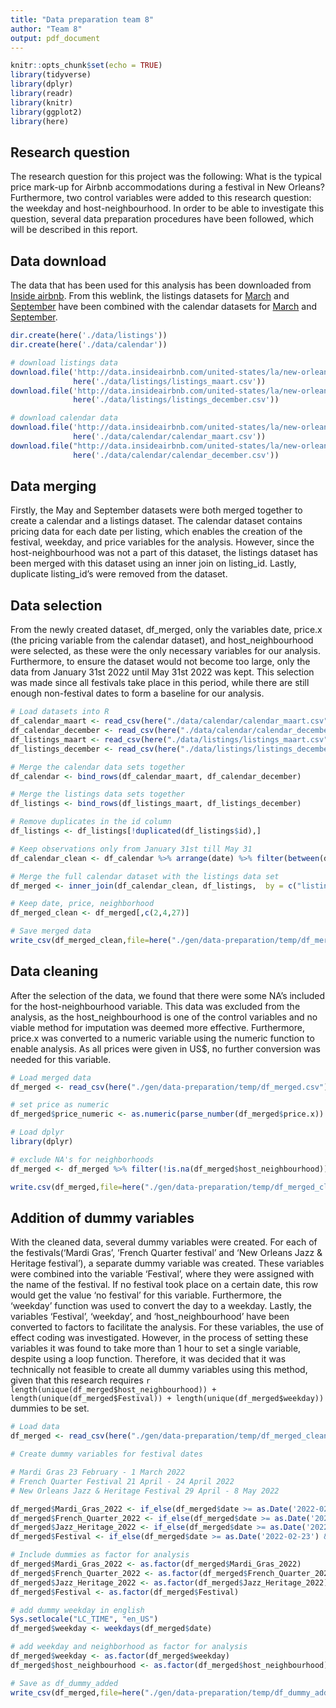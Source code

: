 ---
title: "Data preparation team 8"
author: "Team 8"
output: pdf_document
---

```{r setup, include=FALSE}
knitr::opts_chunk$set(echo = TRUE)
library(tidyverse)
library(dplyr)
library(readr)
library(knitr)
library(ggplot2)
library(here)
```


## Research question

The research question for this project was the following: What is the typical price mark-up for Airbnb accommodations during a festival in New Orleans? Furthermore, two control variables were added to this research question: the weekday and host-neighbourhood. In order to be able to investigate this question, several data preparation procedures have been followed, which will be described in this report. 


## Data download

The data that has been used for this analysis has been downloaded from [Inside airbnb](http://data.insideairbnb.com/united-states). From this weblink, the listings datasets for [March](http://data.insideairbnb.com/united-states/la/new-orleans/2022-03-08/data/listings.csv.gz) and [September](http://data.insideairbnb.com/united-states/la/new-orleans/2021-12-07/data/listings.csv.gz) have been combined with the calendar datasets for [March](http://data.insideairbnb.com/united-states/la/new-orleans/2022-03-08/data/calendar.csv.gz) and [September](http://data.insideairbnb.com/united-states/la/new-orleans/2021-12-07/data/calendar.csv.gz).

```{r data_input, include=FALSE, echo=FALSE}
dir.create(here('./data/listings'))
dir.create(here('./data/calendar'))

# download listings data
download.file('http://data.insideairbnb.com/united-states/la/new-orleans/2022-03-08/data/listings.csv.gz', 
              here('./data/listings/listings_maart.csv'))
download.file('http://data.insideairbnb.com/united-states/la/new-orleans/2021-12-07/data/listings.csv.gz', 
              here('./data/listings/listings_december.csv'))

# download calendar data
download.file('http://data.insideairbnb.com/united-states/la/new-orleans/2022-03-08/data/calendar.csv.gz',
              here('./data/calendar/calendar_maart.csv'))
download.file("http://data.insideairbnb.com/united-states/la/new-orleans/2021-12-07/data/calendar.csv.gz",
              here('./data/calendar/calendar_december.csv'))
```


## Data merging

Firstly, the May and September datasets were both merged together to create a calendar and a listings dataset. The calendar dataset contains pricing data for each date per listing, which enables the creation of the festival, weekday, and price variables for the analysis. However, since the host-neighbourhood was not a part of this dataset, the listings dataset has been merged with this dataset using an inner join on listing_id. Lastly, duplicate listing_id's were removed from the dataset. 

## Data selection

From the newly created dataset, df_merged, only the variables date, price.x (the pricing variable from the calendar dataset), and host_neighbourhood were selected, as these were the only necessary variables for our analysis. Furthermore, to ensure the dataset would not become too large, only the data from January 31st 2022 until May 31st 2022 was kept. This selection was made since all festivals take place in this period, while there are still enough non-festival dates to form a baseline for our analysis.

```{r data_merge, include=FALSE, echo=FALSE}
# Load datasets into R 
df_calendar_maart <- read_csv(here("./data/calendar/calendar_maart.csv"))
df_calendar_december <- read_csv(here("./data/calendar/calendar_december.csv"))
df_listings_maart <- read_csv(here("./data/listings/listings_maart.csv"))
df_listings_december <- read_csv(here("./data/listings/listings_december.csv"))

# Merge the calendar data sets together 
df_calendar <- bind_rows(df_calendar_maart, df_calendar_december)

# Merge the listings data sets together
df_listings <- bind_rows(df_listings_maart, df_listings_december)

# Remove duplicates in the id column
df_listings <- df_listings[!duplicated(df_listings$id),]

# Keep observations only from January 31st till May 31
df_calendar_clean <- df_calendar %>% arrange(date) %>% filter(between(date, as.Date("2022-1-31"), as.Date("2022-5-31")))

# Merge the full calendar dataset with the listings data set
df_merged <- inner_join(df_calendar_clean, df_listings,  by = c("listing_id"="id"))

# Keep date, price, neighborhood
df_merged_clean <- df_merged[,c(2,4,27)]

# Save merged data
write_csv(df_merged_clean,file=here("./gen/data-preparation/temp/df_merged.csv"))
```
## Data cleaning

After the selection of the data, we found that there were some NA's included for the host-neighbourhood variable. This data was excluded from the analysis, as the host_neighbourhood is one of the control variables and no viable method for imputation was deemed more effective. Furthermore, price.x was converted to a numeric variable using the numeric function to enable analysis. As all prices were given in US$, no further conversion was needed for this variable. 

```{r data_clean, include=FALSE, echo=FALSE}
# Load merged data 
df_merged <- read_csv(here("./gen/data-preparation/temp/df_merged.csv"))

# set price as numeric
df_merged$price_numeric <- as.numeric(parse_number(df_merged$price.x))

# Load dplyr
library(dplyr)

# exclude NA's for neighborhoods
df_merged <- df_merged %>% filter(!is.na(df_merged$host_neighbourhood))

write.csv(df_merged,file=here("./gen/data-preparation/temp/df_merged_clean.csv"))
```

## Addition of dummy variables

With the cleaned data, several dummy variables were created. For each of the festivals('Mardi Gras', 'French Quarter festival' and 'New Orleans Jazz & Heritage festival'), a separate dummy variable was created. These variables were combined into the variable 'Festival', where they were assigned with the name of the festival. If no festival took place on a certain date, this row would get the value 'no festival' for this variable. Furthermore, the 'weekday' function was used to convert the day to a weekday. Lastly, the variables 'Festival', 'weekday', and 'host_neighbourhood' have been converted to factors to facilitate the analysis. For these variables, the use of effect coding was investigated. However, in the process of setting these variables it was found to take more than 1 hour to set a single variable, despite using a loop function. Therefore, it was decided that it was technically not feasible to create all dummy variables using this method, given that this research requires `r length(unique(df_merged$host_neighbourhood)) + length(unique(df_merged$Festival)) + length(unique(df_merged$weekday))` dummies to be set.

```{r data_add, include=FALSE, echo=FALSE}
# Load data
df_merged <- read_csv(here("./gen/data-preparation/temp/df_merged_clean.csv"))

# Create dummy variables for festival dates

# Mardi Gras 23 February - 1 March 2022
# French Quarter Festival 21 April - 24 April 2022
# New Orleans Jazz & Heritage Festival 29 April - 8 May 2022

df_merged$Mardi_Gras_2022 <- if_else(df_merged$date >= as.Date('2022-02-23') & df_merged$date <= as.Date('2022-03-01'),TRUE,FALSE)
df_merged$French_Quarter_2022 <- if_else(df_merged$date >= as.Date('2022-04-21') & df_merged$date <= as.Date('2022-04-24'),TRUE,FALSE)
df_merged$Jazz_Heritage_2022 <- if_else(df_merged$date >= as.Date('2022-04-29') & df_merged$date <= as.Date('2022-05-08'),TRUE,FALSE)
df_merged$Festival <- if_else(df_merged$date >= as.Date('2022-02-23') & df_merged$date <= as.Date('2022-03-01'),'Mardi Gras', if_else(df_merged$date >= as.Date('2022-04-21') & df_merged$date <= as.Date('2022-04-24'),"French Quarter Festival",if_else(df_merged$date >= as.Date('2022-04-29') & df_merged$date <= as.Date('2022-05-08'),'New Orleans Jazz & Heritage Festival',"No festival")))

# Include dummies as factor for analysis
df_merged$Mardi_Gras_2022 <- as.factor(df_merged$Mardi_Gras_2022)
df_merged$French_Quarter_2022 <- as.factor(df_merged$French_Quarter_2022)
df_merged$Jazz_Heritage_2022 <- as.factor(df_merged$Jazz_Heritage_2022)
df_merged$Festival <- as.factor(df_merged$Festival)

# add dummy weekday in english
Sys.setlocale("LC_TIME", "en_US")
df_merged$weekday <- weekdays(df_merged$date)

# add weekday and neighborhood as factor for analysis
df_merged$weekday <- as.factor(df_merged$weekday)
df_merged$host_neighbourhood <- as.factor(df_merged$host_neighbourhood)

# Save as df_dummy_added
write_csv(df_merged,file=here("./gen/data-preparation/temp/df_dummy_added.csv"))
```